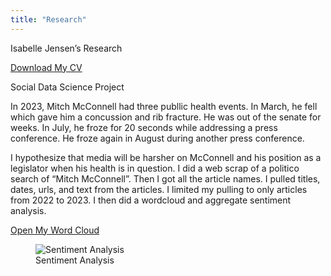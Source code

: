 ```yaml
---
title: "Research"
---
```


Isabelle Jensen's Research

[Download My CV](Jensen CV.pdf)

Social Data Science Project

In 2023, Mitch McConnell had three publlic health events. In March, he fell which gave him a concussion and rib fracture. He was out of the senate for weeks. In July, he froze for 20 seconds while addressing a press conference. He froze again in August during another press conference. 

I hypothesize that media will be harsher on McConnell and his position as a legislator when his health is in question. 
I did a web scrap of a politico search of "Mitch McConnell". Then I got all the article names. I pulled titles, dates, urls, and text from the articles. I limited my pulling to only articles from 2022 to 2023. I then did a wordcloud and aggregate sentiment analysis. 


[Open My Word Cloud](McConnellpdfpolicloud.pdf)

![Sentiment Analysis](sentimentpoints.png)




